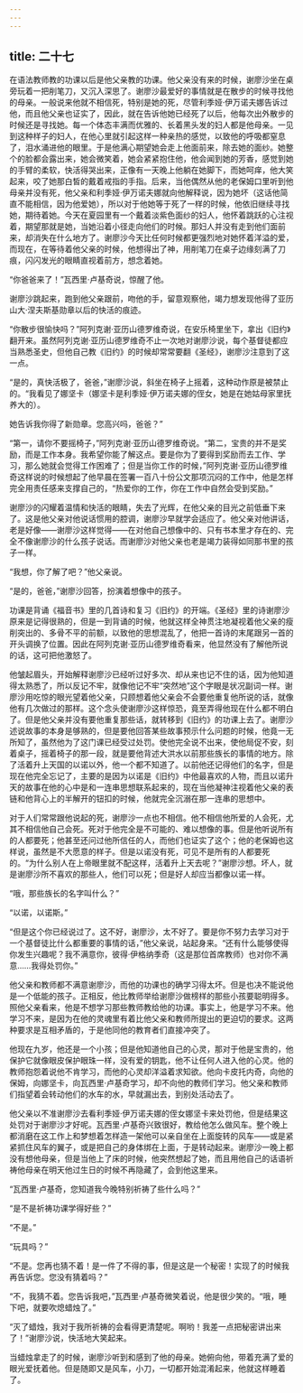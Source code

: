 ```yaml
---
---
---
```

title: 二十七
---



在语法教师教的功课以后是他父亲教的功课。他父亲没有来的时候，谢廖沙坐在桌旁玩着一把削笔刀，又沉入深思了。谢廖沙最爱好的事情就是在散步的时候寻找他的母亲。一般说来他就不相信死，特别是她的死，尽管利季娅·伊万诺夫娜告诉过他，而且他父亲也证实了，因此，就在告诉他她已经死了以后，他每次出外散步的时候还是寻找她。每一个体态丰满而优雅的、长着黑头发的妇人都是他母亲。一见到这种样子的妇人，在他心里就引起这样一种亲热的感觉，以致他的呼吸都窒息了，泪水涌进他的眼里。于是他满心期望她会走上他面前来，除去她的面纱。她整个的脸都会露出来，她会微笑着，她会紧紧抱住他，他会闻到她的芳香，感觉到她的手臂的柔软，快活得哭出来，正像有一天晚上他躺在她脚下，而她呵痒，他大笑起来，咬了她那白皙的戴着戒指的手指。后来，当他偶然从他的老保姆口里听到他母亲并没有死，他父亲和利季娅·伊万诺夫娜就向他解释说，因为她坏（这话他简直不能相信，因为他爱她），所以对于他她等于死了一样的时候，他依旧继续寻找她，期待着她。今天在夏园里有一个戴着淡紫色面纱的妇人，他怀着跳跃的心注视着，期望那就是她，当她沿着小径走向他们的时候。那妇人并没有走到他们面前来，却消失在什么地方了。谢廖沙今天比任何时候都更强烈地对她怀着洋溢的爱，而现在，在等待着他父亲的时候，他想得出了神，用削笔刀在桌子边缘刻满了刀痕，闪闪发光的眼睛直视着前方，想念着她。

“你爸爸来了！”瓦西里·卢基奇说，惊醒了他。

谢廖沙跳起来，跑到他父亲跟前，吻他的手，留意观察他，竭力想发现他得了亚历山大·涅夫斯基勋章以后的快活的痕迹。

“你散步很愉快吗？”阿列克谢·亚历山德罗维奇说，在安乐椅里坐下，拿出《旧约》翻开来。虽然阿列克谢·亚历山德罗维奇不止一次地对谢廖沙说，每个基督徒都应当熟悉圣史，但他自己教《旧约》的时候却常常要翻《圣经》，谢廖沙注意到了这一点。

“是的，真快活极了，爸爸，”谢廖沙说，斜坐在椅子上摇着，这种动作原是被禁止的。“我看见了娜坚卡（娜坚卡是利季娅·伊万诺夫娜的侄女，她是在她姑母家里抚养大的）。

她告诉我你得了新勋章。您高兴吗，爸爸？”

“第一，请你不要摇椅子，”阿列克谢·亚历山德罗维奇说。“第二，宝贵的并不是奖励，而是工作本身。我希望你能了解这点。要是你为了要得到奖励而去工作、学习，那么她就会觉得工作困难了；但是当你工作的时候，”阿列克谢·亚历山德罗维奇这样说的时候想起了他早晨在签署一百八十份公文那项沉闷的工作中，他是怎样完全用责任感来支撑自己的，“热爱你的工作，你在工作中自然会受到奖励。”

谢廖沙的闪耀着温情和快活的眼睛，失去了光辉，在他父亲的目光之前低垂下来了。这是他父亲对他说话惯用的腔调，谢廖沙早就学会适应了。他父亲对他讲话，老是好像——谢廖沙这样觉得——在对他自己想像中的、只有书本里才存在的、完全不像谢廖沙的什么孩子说话。而谢廖沙对他父亲也老是竭力装得如同那书里的孩子一样。

“我想，你了解了吧？”他父亲说。

“是的，爸爸，”谢廖沙回答，扮演着想像中的孩子。

功课是背诵《福音书》里的几首诗和复习《旧约》的开端。《圣经》里的诗谢廖沙原来是记得很熟的，但是一到背诵的时候，他就这样全神贯注地凝视着他父亲的瘦削突出的、多骨不平的前额，以致他的思想混乱了，他把一首诗的末尾跟另一首的开头调换了位置。因此在阿列克谢·亚历山德罗维奇看来，他显然没有了解他所说的话，这可把他激怒了。

他皱起眉头，开始解释谢廖沙已经听过好多次、却从来也记不住的话，因为他知道得太熟悉了，所以反记不牢，就像他记不牢“突然地”这个字眼是状况副词一样。谢廖沙用吃惊的眼光望着他父亲，只顾想着他父亲会不会要他重复他所说的话，就像他有几次做过的那样。这个念头使谢廖沙这样惊恐，竟至弄得他现在什么都不明白了。但是他父亲并没有要他重复那些话，就转移到《旧约》的功课上去了。谢廖沙述说故事的本身是够熟的，但是要他回答某些故事预示什么问题的时候，他竟一无所知了，虽然他为了这门课已经受过处罚。使他完全说不出来，使他局促不安，刻着桌子，摇着椅子的那一段，就是要他背述大洪水以前那些族长的事情的地方。除了活着升上天国的以诺以外，他一个都不知道了。以前他还记得他们的名字，但是现在他完全忘记了，主要的是因为以诺是《旧约》中他最喜欢的人物，而且以诺升天的故事在他的心中是和一连串思想联系起来的，现在当他凝神注视着他父亲的表链和他背心上的半解开的钮扣的时候，他就完全沉溺在那一连串的思想中。

对于人们常常跟他说起的死，谢廖沙一点也不相信。他不相信他所爱的人会死，尤其不相信他自己会死。死对于他完全是不可能的、难以想像的事。但是他听说所有的人都要死；他甚至还问过他所信任的人，而他们也证实了这个；他的老保姆也这样说，虽然是不大愿意的样子。但是以诺没有死，可见不是所有的人都要死的。“为什么别人在上帝眼里就不配这样，活着升上天去呢？”谢廖沙想。坏人，就是谢廖沙所不喜欢的那些人，他们可以死；但是好人却应当都像以诺一样。

“哦，那些族长的名字叫什么？”

“以诺，以诺斯。”

“但是这个你已经说过了。这不好，谢廖沙，太不好了。要是你不努力去学习对于一个基督徒比什么都重要的事情的话，”他父亲说，站起身来。“还有什么能够使得你发生兴趣呢？我不满意你，彼得·伊格纳季奇（这是那位首席教师）也对你不满意……我得处罚你。”

他父亲和教师都不满意谢廖沙，而他的功课也的确学习得太坏。但是也决不能说他是一个低能的孩子。正相反，他比教师举给谢廖沙做榜样的那些小孩要聪明得多。照他父亲看来，他是不想学习那些教师教给他的功课。事实上，他是学习不来。他学习不来，是因为在他的灵魂里有着比他父亲和教师所提出的更迫切的要求。这两种要求是互相矛盾的，于是他同他的教育者们直接冲突了。

他现在九岁，他还是一个小孩；但是他知道他自己的心灵，那对于他是宝贵的，他保护它就像眼皮保护眼珠一样，没有爱的钥匙，他不让任何人进入他的心灵。他的教师抱怨着说他不肯学习，而他的心灵却洋溢着求知欲。他向卡皮托内奇，向他的保姆，向娜坚卡，向瓦西里·卢基奇学习，却不向他的教师们学习。他父亲和教师们指望着会转动他们的水车的水，早就漏出去，到别处活动去了。

他父亲以不准谢廖沙去看利季娅·伊万诺夫娜的侄女娜坚卡来处罚他，但是结果这处罚对于谢廖沙才好呢。瓦西里·卢基奇兴致很好，教给他怎么做风车。整个晚上都消磨在这工作上和梦想着怎样造一架他可以亲自坐在上面旋转的风车——或是紧紧抓住风车的翼子，或是把自己的身体绑在上面，于是转动起来。谢廖沙一晚上都没有想他母亲，但是当他上了床的时候，他突然想起了她，而且用他自己的话语祈祷他母亲在明天他过生日的时候不再隐藏了，会到他这里来。

“瓦西里·卢基奇，您知道我今晚特别祈祷了些什么吗？”

“是不是祈祷功课学得好些？”

“不是。”

“玩具吗？”

“不是。您再也猜不着！是一件了不得的事，但是这是一个秘密！实现了的时候我再告诉您。您没有猜着吗？”

“不，我猜不着。您告诉我吧，”瓦西里·卢基奇微笑着说，他是很少笑的。“哦，睡下吧，就要吹熄蜡烛了。”

“灭了蜡烛，我对于我所祈祷的会看得更清楚呢。啊哟！我差一点把秘密讲出来了！”谢廖沙说，快活地大笑起来。

当蜡烛拿走了的时候，谢廖沙听到和感到了他的母亲。她俯向他，带着充满了爱的眼光爱抚着他。但是随即又是风车，小刀，一切都开始混淆起来，他就这样睡着了。